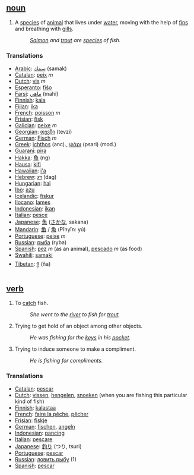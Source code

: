 ==  [[noun]] ==
#A [[species]] of [[animal]] that lives under [[water]], moving with the help of [[fin]]s and breathing with [[gill]]s.
#:''[[Salmon]] and [[trout]] are [[species]] of fish.''

===Translations===

*[[Arabic]]: [[سمك]] (samak)
*[[Catalan]]: [[peix]] ''m''
*[[Dutch]]: [[vis]] ''m''
*[[Esperanto]]: [[fiŝo]]
*[[Farsi]]: [[ماهي]] (mahi)
*[[Finnish]]: [[kala]]
*[[Fijian]]: [[ika]]
*[[French]]: [[poisson]] ''m''
*[[Frisian]]: [[fisk]]
*[[Galician]]: [[peixe]] ''m''
*[[Georgian]]: [[თევზი]] (tevzi)
*[[German]]: [[Fisch]] ''m''
*[[Greek]]: [[ichthos]] (anc)., [[ψάρι]] (psari) (mod.)
*[[Guarani]]: [[pira]]
*[[Hakka]]: [[魚]] (ng)
*[[Hausa]]: [[kifi]]
*[[Hawaiian]]: [[i'a]]
*[[Hebrew]]: [[דג]] (dag)
*[[Hungarian]]: [[hal]]
*[[Ibo]]: [[azu]]
*[[Icelandic]]: [[fiskur]]
*[[Ilocano]]: [[lames]]
*[[Indonesian]]: [[ikan]]
*[[Italian]]: [[pesce]]
*[[Japanese]]: [[魚]] ([[さかな]], sakana)
*[[Mandarin]]: [[鱼]] / [[魚]] (Pīnyīn: yú)
*[[Portuguese]]: [[peixe]] ''m''
*[[Russian]]: [[рыба]] (ryba)
*[[Spanish]]: [[pez]] ''m'' (as an animal), [[pescado]] ''m'' (as food)
*[[Swahili]]: [[samaki]]
*[[Tibetan]]: [[ཉ]] (ña)

== [[verb]] ==
#To [[catch]] fish.
#:''She went to the [[river]] to fish for [[trout]].''
#Trying to get hold of an object among other objects.
#:''He was fishing for the [[key]]s in his [[pocket]].''
#Trying to induce someone to make a compliment.
#:''He is fishing for compliments.''

===Translations===
*[[Catalan]]: [[pescar]]
*[[Dutch]]: [[vissen]], [[hengelen]], [[snoeken]] (when you are fishing this particular kind of fish)
*[[Finnish]]: [[kalastaa]]
*[[French]]: [[faire la pêche]], [[pêcher]]
*[[Frisian]]: [[fiskje]]
*[[German]]: [[fischen]], [[angeln]]
*[[Indonesian]]: [[pancing]]
*[[Italian]]: [[pescare]]
*[[Japanese]]: [[釣り]] (つり, tsuri)
*[[Portuguese]]: [[pescar]]
*[[Russian]]: [[ловить рыбу]] (1)
*[[Spanish]]: [[pescar]]